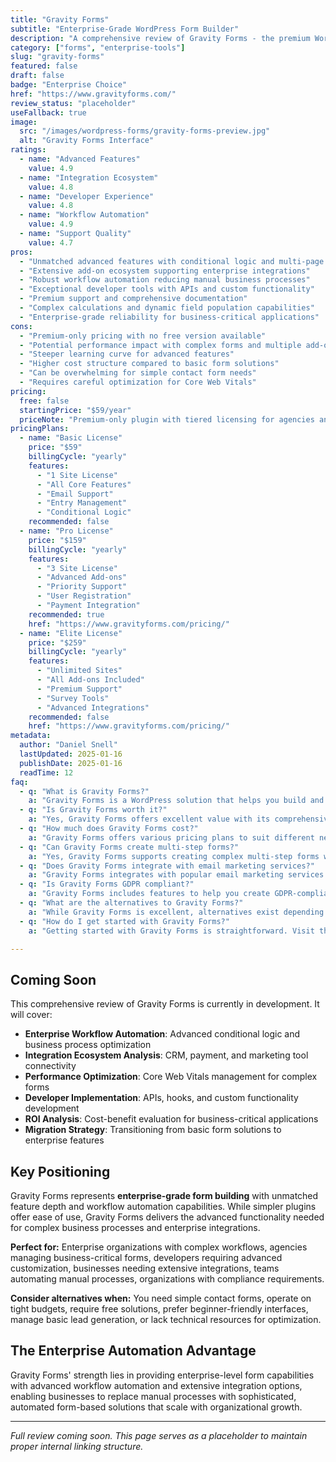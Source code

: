 ```yaml
---
title: "Gravity Forms"
subtitle: "Enterprise-Grade WordPress Form Builder"
description: "A comprehensive review of Gravity Forms - the premium WordPress form plugin offering advanced workflow automation, extensive integrations, and enterprise-level features for complex business requirements."
category: ["forms", "enterprise-tools"]
slug: "gravity-forms"
featured: false
draft: false
badge: "Enterprise Choice"
href: "https://www.gravityforms.com/"
review_status: "placeholder"
useFallback: true
image:
  src: "/images/wordpress-forms/gravity-forms-preview.jpg"
  alt: "Gravity Forms Interface"
ratings:
  - name: "Advanced Features"
    value: 4.9
  - name: "Integration Ecosystem"
    value: 4.8
  - name: "Developer Experience"
    value: 4.8
  - name: "Workflow Automation"
    value: 4.9
  - name: "Support Quality"
    value: 4.7
pros:
  - "Unmatched advanced features with conditional logic and multi-page forms"
  - "Extensive add-on ecosystem supporting enterprise integrations"
  - "Robust workflow automation reducing manual business processes"
  - "Exceptional developer tools with APIs and custom functionality"
  - "Premium support and comprehensive documentation"
  - "Complex calculations and dynamic field population capabilities"
  - "Enterprise-grade reliability for business-critical applications"
cons:
  - "Premium-only pricing with no free version available"
  - "Potential performance impact with complex forms and multiple add-ons"
  - "Steeper learning curve for advanced features"
  - "Higher cost structure compared to basic form solutions"
  - "Can be overwhelming for simple contact form needs"
  - "Requires careful optimization for Core Web Vitals"
pricing:
  free: false
  startingPrice: "$59/year"
  priceNote: "Premium-only plugin with tiered licensing for agencies and enterprises"
pricingPlans:
  - name: "Basic License"
    price: "$59"
    billingCycle: "yearly"
    features:
      - "1 Site License"
      - "All Core Features"
      - "Email Support"
      - "Entry Management"
      - "Conditional Logic"
    recommended: false
  - name: "Pro License"
    price: "$159"
    billingCycle: "yearly"
    features:
      - "3 Site License"
      - "Advanced Add-ons"
      - "Priority Support"
      - "User Registration"
      - "Payment Integration"
    recommended: true
    href: "https://www.gravityforms.com/pricing/"
  - name: "Elite License"
    price: "$259"
    billingCycle: "yearly"
    features:
      - "Unlimited Sites"
      - "All Add-ons Included"
      - "Premium Support"
      - "Survey Tools"
      - "Advanced Integrations"
    recommended: false
    href: "https://www.gravityforms.com/pricing/"
metadata:
  author: "Daniel Snell"
  lastUpdated: 2025-01-16
  publishDate: 2025-01-16
  readTime: 12
faq:
  - q: "What is Gravity Forms?"
    a: "Gravity Forms is a WordPress solution that helps you build and optimize your website with powerful features and excellent performance."
  - q: "Is Gravity Forms worth it?"
    a: "Yes, Gravity Forms offers excellent value with its comprehensive feature set, regular updates, and reliable support. It's a solid investment for serious WordPress users."
  - q: "How much does Gravity Forms cost?"
    a: "Gravity Forms offers various pricing plans to suit different needs. Check their official website for current pricing and special offers."
  - q: "Can Gravity Forms create multi-step forms?"
    a: "Yes, Gravity Forms supports creating complex multi-step forms with conditional logic and progress indicators."
  - q: "Does Gravity Forms integrate with email marketing services?"
    a: "Gravity Forms integrates with popular email marketing services and CRMs for seamless lead management."
  - q: "Is Gravity Forms GDPR compliant?"
    a: "Gravity Forms includes features to help you create GDPR-compliant forms with proper consent management and data handling."
  - q: "What are the alternatives to Gravity Forms?"
    a: "While Gravity Forms is excellent, alternatives exist depending on your specific needs. Consider your requirements for features, budget, and ease of use when comparing options."
  - q: "How do I get started with Gravity Forms?"
    a: "Getting started with Gravity Forms is straightforward. Visit their official website, choose a plan that fits your needs, and follow their setup documentation or tutorials."

---
```


## Coming Soon

This comprehensive review of Gravity Forms is currently in development. It will cover:

- **Enterprise Workflow Automation**: Advanced conditional logic and business process optimization
- **Integration Ecosystem Analysis**: CRM, payment, and marketing tool connectivity
- **Performance Optimization**: Core Web Vitals management for complex forms
- **Developer Implementation**: APIs, hooks, and custom functionality development
- **ROI Analysis**: Cost-benefit evaluation for business-critical applications
- **Migration Strategy**: Transitioning from basic form solutions to enterprise features

## Key Positioning

Gravity Forms represents **enterprise-grade form building** with unmatched feature depth and workflow automation capabilities. While simpler plugins offer ease of use, Gravity Forms delivers the advanced functionality needed for complex business processes and enterprise integrations.

**Perfect for:** Enterprise organizations with complex workflows, agencies managing business-critical forms, developers requiring advanced customization, businesses needing extensive integrations, teams automating manual processes, organizations with compliance requirements.

**Consider alternatives when:** You need simple contact forms, operate on tight budgets, require free solutions, prefer beginner-friendly interfaces, manage basic lead generation, or lack technical resources for optimization.

## The Enterprise Automation Advantage

Gravity Forms' strength lies in providing enterprise-level form capabilities with advanced workflow automation and extensive integration options, enabling businesses to replace manual processes with sophisticated, automated form-based solutions that scale with organizational growth.

---

*Full review coming soon. This page serves as a placeholder to maintain proper internal linking structure.*